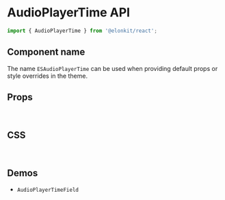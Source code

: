 
<Meta title="Components API/AudioPlayerTime" />

# AudioPlayerTime API

```js
import { AudioPlayerTime } from '@elonkit/react';
```

## Component name

The name `ESAudioPlayerTime` can be used when providing default props or style overrides in the theme.

## Props

<TableInterface name="AudioPlayerTimeProps" variant="props" />

<br />

## CSS

<TableInterface name="AudioPlayerTimeClasses" variant="css" />

<br />

## Demos

<ul>
  <li>
    <LinkTo kind="components-AudioPlayerTimeField" story="demo">
      <code>AudioPlayerTimeField</code>
    </LinkTo>
  </li>
</ul>
